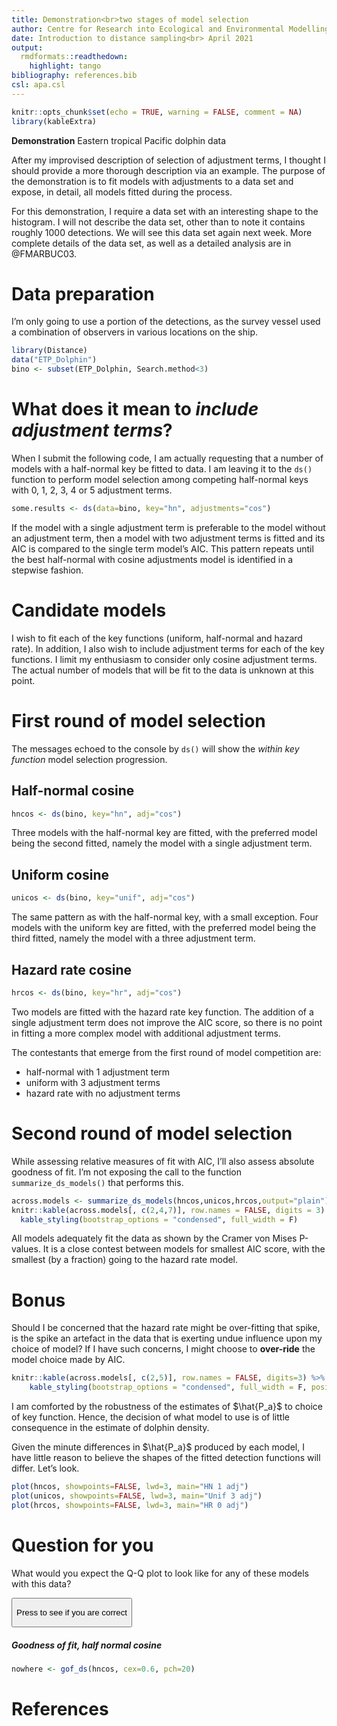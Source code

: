 ```yaml
---
title: Demonstration<br>two stages of model selection
author: Centre for Research into Ecological and Environmental Modelling <br> **University of St Andrews**
date: Introduction to distance sampling<br> April 2021
output:
  rmdformats::readthedown:
    highlight: tango
bibliography: references.bib
csl: apa.csl
---
```


```r
knitr::opts_chunk$set(echo = TRUE, warning = FALSE, comment = NA)
library(kableExtra)
```

::: {.alert .alert-success}
<strong>Demonstration</strong> Eastern tropical Pacific dolphin data
:::

After my improvised description of selection of adjustment terms, I thought I should provide a more thorough description via an example. The purpose of the demonstration is to fit models with adjustments to a data set and expose, in detail, all models fitted during the process.

For this demonstration, I require a data set with an interesting shape to the histogram. I will not describe the data set, other than to note it contains roughly 1000 detections. We will see this data set again next week. More complete details of the data set, as well as a detailed analysis are in @FMARBUC03.

# Data preparation

I'm only going to use a portion of the detections, as the survey vessel used a combination of observers in various locations on the ship.

```r
library(Distance)
data("ETP_Dolphin")
bino <- subset(ETP_Dolphin, Search.method<3)
```

# What does it mean to *include adjustment terms*?

When I submit the following code, I am actually requesting that a number of models with a half-normal key be fitted to data. I am leaving it to the `ds()` function to perform model selection among competing half-normal keys with 0, 1, 2, 3, 4 or 5 adjustment terms.

```r
some.results <- ds(data=bino, key="hn", adjustments="cos")
```

If the model with a single adjustment term is preferable to the model without an adjustment term, then a model with two adjustment terms is fitted and its AIC is compared to the single term model's AIC. This pattern repeats until the best half-normal with cosine adjustments model is identified in a stepwise fashion.

# Candidate models

I wish to fit each of the key functions (uniform, half-normal and hazard rate). In addition, I also wish to include adjustment terms for each of the key functions. I limit my enthusiasm to consider only cosine adjustment terms. The actual number of models that will be fit to the data is unknown at this point.

# First round of model selection

The messages echoed to the console by `ds()` will show the *within key function* model selection progression.

## Half-normal cosine

```r
hncos <- ds(bino, key="hn", adj="cos")
```

Three models with the half-normal key are fitted, with the preferred model being the second fitted, namely the model with a single adjustment term.

## Uniform cosine

```r
unicos <- ds(bino, key="unif", adj="cos")
```

The same pattern as with the half-normal key, with a small exception. Four models with the uniform key are fitted, with the preferred model being the third fitted, namely the model with a three adjustment term.

## Hazard rate cosine

```r
hrcos <- ds(bino, key="hr", adj="cos")
```

Two models are fitted with the hazard rate key function. The addition of a single adjustment term does not improve the AIC score, so there is no point in fitting a more complex model with additional adjustment terms.

The contestants that emerge from the first round of model competition are:

-   half-normal with 1 adjustment term
-   uniform with 3 adjustment terms
-   hazard rate with no adjustment terms

# Second round of model selection

While assessing relative measures of fit with AIC, I'll also assess absolute goodness of fit. I'm not exposing the call to the function `summarize_ds_models()` that performs this.

```r
across.models <- summarize_ds_models(hncos,unicos,hrcos,output="plain")
knitr::kable(across.models[, c(2,4,7)], row.names = FALSE, digits = 3) %>%
  kable_styling(bootstrap_options = "condensed", full_width = F)
```

All models adequately fit the data as shown by the Cramer von Mises P-values. It is a close contest between models for smallest AIC score, with the smallest (by a fraction) going to the hazard rate model.

# Bonus

Should I be concerned that the hazard rate might be over-fitting that spike, is the spike an artefact in the data that is exerting undue influence upon my choice of model? If I have such concerns, I might choose to **over-ride** the model choice made by AIC.

```r
knitr::kable(across.models[, c(2,5)], row.names = FALSE, digits=3) %>%
    kable_styling(bootstrap_options = "condensed", full_width = F, position = "float_right")
```

I am comforted by the robustness of the estimates of $\hat{P_a}$ to choice of key function. Hence, the decision of what model to use is of little consequence in the estimate of dolphin density.

Given the minute differences in $\hat{P_a}$ produced by each model, I have little reason to believe the shapes of the fitted detection functions will differ. Let's look.

```r
plot(hncos, showpoints=FALSE, lwd=3, main="HN 1 adj")
plot(unicos, showpoints=FALSE, lwd=3, main="Unif 3 adj")
plot(hrcos, showpoints=FALSE, lwd=3, main="HR 0 adj")
```

# Question for you

What would you expect the Q-Q plot to look like for any of these models with this data?

<p>

<button class="btn btn-primary btn-sm" type="button" data-toggle="collapse" data-target="#collapseExample" aria-expanded="false" aria-controls="collapseExample">

Press to see if you are correct

</button>

</p>

::: {#collapseExample .collapse}
<h5 class="card-title">

Goodness of fit, half normal cosine

</h5>

::: {.card .card-block .card .text-white .bg-warning .mb-3 style="max-width: 75rem;"}
```r
nowhere <- gof_ds(hncos, cex=0.6, pch=20)
```
:::
:::

# References
